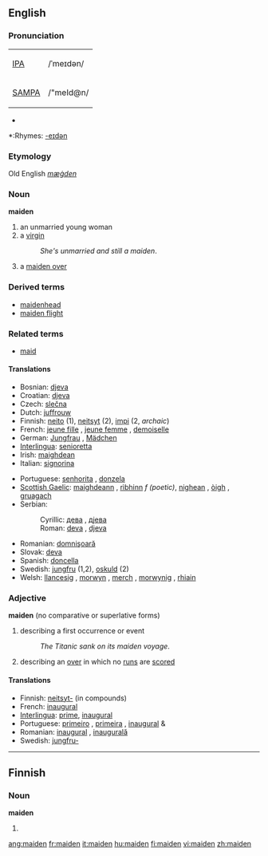 ==English==

===Pronunciation===
{| border=1 cellpadding=5
| [[w:IPA|IPA]] || /ˈmeɪdən/
|-
| [[w:SAMPA|SAMPA]] || /"meId@n/
|}
*{{audio|en-us-maiden.ogg|Audio (US)}}

*:Rhymes: [[Rhymes:English:-eɪdən|-eɪdən]]

===Etymology===
Old English ''[[mæġden]]''

===Noun===
'''maiden'''

# an unmarried young woman
# a [[virgin]]
#:''She's unmarried and still a maiden''.
# {{cricket}} a [[maiden over]]

===Derived terms===
*[[maidenhead]]
*[[maiden flight]]

===Related terms===
*[[maid]]

====Translations====
{{top}}
*Bosnian: [[djeva#Bosnian|djeva]] {{f}}
*Croatian: [[djeva#Croatian|djeva]] {{f}}
*Czech: [[slečna]]  {{f}}
*Dutch: [[juffrouw]] {{f}}
*Finnish: [[neito]] (1), [[neitsyt]] (2), [[impi]] (2, ''archaic'')
*French: [[jeune fille]] {{f}}, [[jeune femme]] {{f}}, [[demoiselle]] {{f}}
*German: [[Jungfrau]] {{f}}, [[Mädchen]] {{n}}
*[[Interlingua]]: [[senioretta]]
*Irish: [[maighdean]] {{f}}
*Italian: [[signorina]] {{f}}
{{mid}}
*Portuguese: [[senhorita]] {{f}}, [[donzela]] {{f}}
*[[Scottish Gaelic]]: [[maighdeann]] {{f}}, [[rìbhinn]] ''f (poetic)'', [[nighean]] {{f}}, [[òigh]] {{f}}, [[gruagach]] {{f}}
*Serbian:
*:Cyrillic: [[дева#Serbian|дева]] {{f}}, [[дјева#Serbian|дјева]] {{f}}
*:Roman: [[deva#Serbian|deva]] {{f}}, [[djeva#Serbian|djeva]] {{f}}
*Romanian: [[domnişoară]] {{f}}
*Slovak: [[deva#Slovak|deva]] {{f}}
*Spanish: [[doncella]] {{f}}
*Swedish: [[jungfru]] {{c}} (1,2), [[oskuld]] {{c}} (2)
*Welsh: [[llancesig]] {{f}}, [[morwyn]] {{f}}, [[merch]] {{f}}, [[morwynig]] {{f}}, [[rhiain]] {{f}}
{{bottom}}

===Adjective===
'''maiden''' (no comparative or superlative forms)

# describing a first occurrence or event
#:''The Titanic sank on its maiden voyage''.
# {{cricket}} describing an [[over]] in which no [[run]]s are [[score]]d

====Translations====
*Finnish: [[neitsyt-]] (in compounds)
*French: [[inaugural]]
*[[Interlingua]]: [[prime]], [[inaugural]]
*Portuguese: [[primeiro]] {{m}}, [[primeira]] {{f}}, [[inaugural]] {{m}} & {{f}}
*Romanian: [[inaugural]] {{m}}, [[inaugurală]] {{f}}
*Swedish: [[jungfru-]]

----

==Finnish==
===Noun===
'''maiden'''

#{{fi-noun genitive plural of|maa}}

[[ang:maiden]]
[[fr:maiden]]
[[it:maiden]]
[[hu:maiden]]
[[fi:maiden]]
[[vi:maiden]]
[[zh:maiden]]